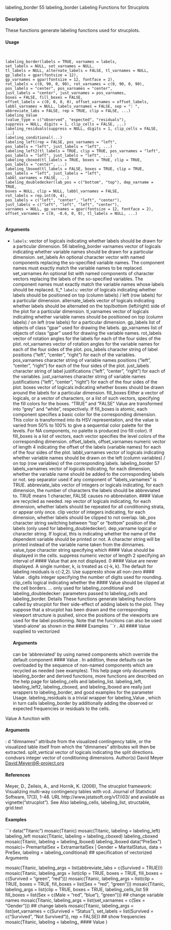 
labeling_border 55
labeling_border Labeling Functions for Strucplots

#### Desription

These functions generate labeling functions used for strucplots.

#### Usage
<pre><code>

labeling_border(labels = TRUE, varnames = labels,
set_labels = NULL, set_varnames = NULL,
tl_labels = NULL, alternate_labels = FALSE, tl_varnames = NULL,
gp_labels = gpar(fontsize = 12),
gp_varnames = gpar(fontsize = 12, fontface = 2),
rot_labels = c(0, 90, 0, 90), rot_varnames = c(0, 90, 0, 90),
pos_labels = "center", pos_varnames = "center",
just_labels = "center", just_varnames = pos_varnames,
boxes = FALSE, fill_boxes = FALSE,
offset_labels = c(0, 0, 0, 0), offset_varnames = offset_labels,
labbl_varnames = NULL, labels_varnames = FALSE, sep = ": ",
abbreviate_labs = FALSE, rep = TRUE, clip = FALSE, ...)
labeling_Value 
(value_type = c("observed", "expected", "residuals"),
suppress = NULL, digits = 1, clip_cells = FALSE, ...)
labeling_residuals(suppress = NULL, digits = 1, clip_cells = FALSE, ...)
labeling_conditional(...)
labeling_left(rep = FALSE, pos_varnames = "left",
pos_labels = "left", just_labels = "left", ...)
labeling_left2(tl_labels = TRUE, clip = TRUE, pos_varnames = "left",
pos_labels = "left", just_labels = "left", ...)
labeling_cboxed(tl_labels = TRUE, boxes = TRUE, clip = TRUE,
pos_labels = "center", ...)
labeling_lboxed(tl_labels = FALSE, boxes = TRUE, clip = TRUE,
pos_labels = "left", just_labels = "left",
labbl_varnames = FALSE, ...)
labeling_doubledecker(lab_pos = c("bottom", "top"), dep_varname = TRUE,
boxes = NULL, clip = NULL, labbl_varnames = FALSE,
rot_labels = rep.int(0, 4),
pos_labels = c("left", "center", "left", "center"),
just_labels = c("left", "left", "left", "center"),
varnames = NULL, gp_varnames = gpar(fontsize = 12, fontface = 2),
offset_varnames = c(0, -0.6, 0, 0), tl_labels = NULL, ...)

</code></pre>
#### Arguments

* ``labels``: vector of logicals indicating whether labels should be drawn for a particular
dimension.
56 labeling_border
varnames vector of logicals indicating whether variable names should be drawn for a particular
dimension.
set_labels An optional character vector with named components replacing the so-specified
variable names. The component names must exactly match the variable names
to be replaced.
set_varnames An optional list with named components of character vectors replacing the labels
of the so-specified variables. The component names must exactly match the
variable names whose labels should be replaced.
tl_* ``labels``: vector of logicals indicating whether labels should be positioned on top (column
labels) / left (row labels) for a particular dimension.
alternate_labels
vector of logicals indicating whether labels should be alternated on the top/bottom
(left/right) side of the plot for a particular dimension.
tl_varnames vector of logicals indicating whether variable names should be positioned on top
(column labels) / on left (row labels) for a particular dimension.
gp_labels list of objects of class "gpar" used for drawing the labels.
gp_varnames list of objects of class "gpar" used for drawing the variable names.
rot_labels vector of rotation angles for the labels for each of the four sides of the plot.
rot_varnames vector of rotation angles for the variable names for each of the four sides of the
plot.
pos_labels character string of label positions ("left", "center", "right") for each of the
variables.
pos_varnames character string of variable names positions ("left", "center", "right") for
each of the four sides of the plot.
just_labels character string of label justifications ("left", "center", "right") for each of
the variables.
just_varnames character string of variable names justifications ("left", "center", "right")
for each of the four sides of the plot.
boxes vector of logicals indicating whether boxes should be drawn around the labels
for a particular dimension.
fill_boxes Either a vector of logicals, or a vector of characters, or a list of such vectors,
specifying the fill colors for the boxes. "TRUE" and "FALSE"  Value 
 are transformed
into "grey" and "white", respectively. If fill_boxes is atomic, each
component specifies a basic color for the corresponding dimension. This color
is transformed into its HSV representation, and the value is varied from 50% to
100% to give a sequential color palette for the levels. For NA components, no
palette is produced (no fill color). If fill_boxes is a list of vectors, each vector
specifies the level colors of the corresponding dimension.
offset_labels, offset_varnames
numeric vector of length 4 indicating the offset of the labels (variable names)
for each of the four sides of the plot.
labbl_varnames vector of logicals indicating whether variable names should be drawn on the left
(column variables) / on top (row variables) of the corresponding labels.
labeling_border 57
labels_varnames
vector of logicals indicating, for each dimension, whether the variable name
should be added to the corresponding labels or not.
sep separator used if any component of "labels_varnames" is TRUE.
abbreviate_labs
vector of integers or logicals indicating, for each dimension, the number of characters
the labels should be abbreviated to. TRUE means 1 character, FALSE causes
no abbreviation. 
#### Value 
 are recycled as needed.
rep vector of logicals indicating, for each dimension, whether labels should be repeated
for all conditioning strata, or appear only once.
clip vector of integers indicating, for each dimension, whether labels should be clipped
to not overlap.
lab_pos character string switching between "top" or "bottom" position of the labels
(only used for labeling_doubledecker).
dep_varname logical or character string. If logical, this is indicating whether the name of the
dependent variable should be printed or not. A character string will be printed
instead of the variable name taken from the dimnames.
value_type character string specifying which 
#### Value 
 should be displayed in the cells.
suppress numeric vector of length 2 specifying an interval of 
#### Value 
 that are not displayed.
0 
#### Value 
 are never displayed. A single number, k, is treated as c(-k, k).
The default for labeling residuals is c(-2,2). Use suppresto show all
non-zero 
#### Value 
.
digits integer specifying the number of digits used for rounding.
clip_cells logical indicating whether the 
#### Value 
 should be clipped at the cell borders.
... only used for labeling_conditional and labeling_doubledecker: parameters
passed to labeling_cells and labeling_border.
Details
These functions generate labeling functions called by strucplot for their side-effect of adding
labels to the plot. They suppose that a strucplot has been drawn and the corresponding viewport
structure is pushed, since the positions of the viewports are used for the label positioning. Note that
the functions can also be used 'stand-alone' as shown in the 
#### Examples
```r
.
All 
#### Value 
 supplied to vectorized 
</code></pre>
#### Arguments
 can be 'abbreviated' by using named components which
override the default component 
#### Value 
. In addition, these defaults can be overloaded by the sequence
of non-named components which are recycled as needed (see examples).
This help page only documents labeling_border and derived functions, more functions are described
on the help page for labeling_cells and labeling_list.
labeling_left, labeling_left2, labeling_cboxed, and labeling_lboxed are really just wrappers
to labeling_border, and good examples for the parameter Usage.
labeling_residuals is a trivial wrapper for labeling_Value
, which in turn calls labeling_border
by additionally adding the observed or expected frequencies or residuals to the cells.

Value
A function with 
</code></pre>
#### Arguments
:
d "dimnames" attribute from the visualized contingency table, or the visualized
table itself from which the "dimnames" attributes will then be extracted.
split_vertical vector of logicals indicating the split directions.
condvars integer vector of conditioning dimensions.
Author(s)
David Meyer <David.Meyer@R-project.org>

#### References
Meyer, D., Zeileis, A., and Hornik, K. (2006), The strucplot framework: Visualizing multi-way contingency
tables with vcd. Journal of Statistical Software, 17(3), 1-48. URL http://www.jstatsoft.org/v17/i03/
and available as vignette("strucplot").
See Also
labeling_cells, labeling_list, structable, grid.text

#### Examples
```r

data("Titanic")
mosaic(Titanic)
mosaic(Titanic, labeling = labeling_left)
labeling_left
mosaic(Titanic, labeling = labeling_cboxed)
labeling_cboxed
mosaic(Titanic, labeling = labeling_lboxed)
labeling_lboxed
data("PreSex")
mosaic(~ PremaritalSex + ExtramaritalSex | Gender + MaritalStatus,
data = PreSex, labeling = labeling_conditional)
## specification of vectorized  Arguments

mosaic(Titanic, labeling_args = list(abbreviate_labs = c(Survived = TRUE)))
mosaic(Titanic, labeling_args = list(clip = TRUE, boxes = TRUE,
fill_boxes = c(Survived = "green", "red")))
mosaic(Titanic, labeling_args = list(clip = TRUE, boxes = TRUE,
fill_boxes = list(Sex = "red", "green")))
mosaic(Titanic, labeling_args = list(clip = TRUE, boxes = TRUE,
labeling_cells_list 59
fill_boxes = list(Sex = c(Male = "red", "blue"), "green")))
## change variable names
mosaic(Titanic, labeling_args = list(set_varnames = c(Sex = "Gender")))
## change labels
mosaic(Titanic, labeling_args = list(set_varnames = c(Survived = "Status"),
set_labels = list(Survived = c("Survived", "Not Survived")), rep = FALSE))
## show frequencies
mosaic(Titanic, labeling = labeling_
#### Value 
)

